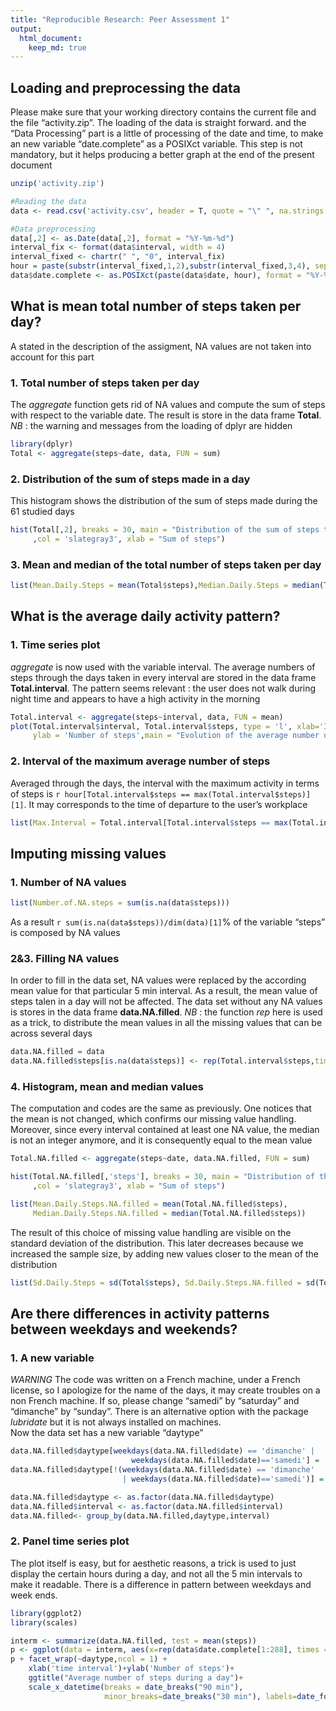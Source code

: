 ```yaml
---
title: "Reproducible Research: Peer Assessment 1"
output: 
  html_document:
    keep_md: true
---
```


## Loading and preprocessing the data
Please make sure that your working directory contains the current file and the file "activity.zip". The loading of the data is straight forward. and the "Data Processing" part is a little of processing of the date and time, to make an new variable "date.complete" as a POSIXct variable. This step is not mandatory, but it helps producing a better graph at the end of the present document

```r
unzip('activity.zip')

#Reading the data
data <- read.csv('activity.csv', header = T, quote = "\" ", na.strings = "NA")

#Data preprocessing
data[,2] <- as.Date(data[,2], format = "%Y-%m-%d")
interval_fix <- format(data$interval, width = 4)
interval_fixed <- chartr(" ", "0", interval_fix)
hour = paste(substr(interval_fixed,1,2),substr(interval_fixed,3,4), sep=":")
data$date.complete <- as.POSIXct(paste(data$date, hour), format = "%Y-%m-%d %H:%M")
```


## What is mean total number of steps taken per day?
A stated in the description of the assigment, NA values are not taken into account for this part

### 1. Total number of steps taken per day
The *aggregate* function gets rid of NA values and compute the sum of steps with respect to the variable date. The result is store in the data frame **Total**. *NB* : the warning and messages from the loading of dplyr are hidden
```r
library(dplyr)
Total <- aggregate(steps~date, data, FUN = sum)
```

### 2. Distribution of the sum of steps made in a day
This histogram shows the distribution of the sum of steps made during the 61 studied days
```r
hist(Total[,2], breaks = 30, main = "Distribution of the sum of steps taken in a day"
     ,col = 'slategray3', xlab = "Sum of steps")
```

### 3. Mean and median of the total number of steps taken per day
```r
list(Mean.Daily.Steps = mean(Total$steps),Median.Daily.Steps = median(Total$steps))
```

## What is the average daily activity pattern?

### 1. Time series plot
*aggregate* is now used with the variable interval. The average numbers of steps through the days taken in every interval are stored in the data frame **Total.interval**. The pattern seems relevant : the user does not walk during night time and appears to have a high activity in the morning
```r
Total.interval <- aggregate(steps~interval, data, FUN = mean) 
plot(Total.interval$interval, Total.interval$steps, type = 'l', xlab='Interval of the day',
     ylab = 'Number of steps',main = "Evolution of the average number of steps during a day time")
```

### 2. Interval of the maximum average number of steps
Averaged through the days, the interval with the maximum activity in terms of steps is `r hour[Total.interval$steps == max(Total.interval$steps)][1]`. It may corresponds to the time of departure to the user's workplace
```r
list(Max.Interval = Total.interval[Total.interval$steps == max(Total.interval$steps), 'interval'])
```

## Imputing missing values

### 1. Number of NA values
```r
list(Number.of.NA.steps = sum(is.na(data$steps)))
```
As a result `r sum(is.na(data$steps))/dim(data)[1]`% of the variable "steps" is composed by NA values

### 2&3. Filling NA values
In order to fill in the data set, NA values were replaced by the according mean value for that particular 5 min interval. As a result, the mean value of steps talen in a day will not be affected. The data set without any NA values is stores in the data frame **data.NA.filled**. *NB* : the function *rep* here is used as a trick, to distribute the mean values in all the missing values that can be across several days
```r
data.NA.filled = data
data.NA.filled$steps[is.na(data$steps)] <- rep(Total.interval$steps,times = 17568/288)[is.na(data$steps)]
```

### 4. Histogram, mean and median values
The computation and codes are the same as previously. One notices that the mean is not changed, which confirms our missing value handling. Moreover, since every interval contained at least one NA value, the median is not an integer anymore, and it is consequently equal to the mean value
```r
Total.NA.filled <- aggregate(steps~date, data.NA.filled, FUN = sum)

hist(Total.NA.filled[,'steps'], breaks = 30, main = "Distribution of the sum of steps taken in a day"
     ,col = 'slategray3', xlab = "Sum of steps")

list(Mean.Daily.Steps.NA.filled = mean(Total.NA.filled$steps),
     Median.Daily.Steps.NA.filled = median(Total.NA.filled$steps))
```

The result of this choice of missing value handling are visible on the standard deviation of the distribution. This later decreases because we increased the sample size, by adding new values closer to the mean of the distribution
```r
list(Sd.Daily.Steps = sd(Total$steps), Sd.Daily.Steps.NA.filled = sd(Total.NA.filled$steps))
```

## Are there differences in activity patterns between weekdays and weekends?

### 1. A new variable
*WARNING* The code was written on a French machine, under a French license, so I apologize for the name of the days, it may create troubles on a non French machine. If so, please change "samedi" by "saturday" and "dimanche" by "sunday". There is an alternative option with the package *lubridate* but it is not always installed on machines.  
Now the data set has a new variable "daytype"
```r
data.NA.filled$daytype[weekdays(data.NA.filled$date) == 'dimanche' | 
                           weekdays(data.NA.filled$date)=='samedi'] = 'week end' 
data.NA.filled$daytype[!(weekdays(data.NA.filled$date) == 'dimanche' 
                         | weekdays(data.NA.filled$date)=='samedi')] = 'week day' 

data.NA.filled$daytype <- as.factor(data.NA.filled$daytype)
data.NA.filled$interval <- as.factor(data.NA.filled$interval)
data.NA.filled<- group_by(data.NA.filled,daytype,interval)
```
### 2. Panel time series plot
The plot itself is easy, but for aesthetic reasons, a trick is used to just display the certain hours during a day, and not all the 5 min intervals to make it readable. There is a difference in pattern between weekdays and week ends.
```r
library(ggplot2)
library(scales)

interm <- summarize(data.NA.filled, test = mean(steps))
p <- ggplot(data = interm, aes(x=rep(data$date.complete[1:288], times = 2),y=test,group=1))+ geom_line()
p + facet_wrap(~daytype,ncol = 1) + 
    xlab('time interval')+ylab('Number of steps')+ 
    ggtitle("Average number of steps during a day")+
    scale_x_datetime(breaks = date_breaks("90 min"), 
                     minor_breaks=date_breaks("30 min"), labels=date_format("%H:%M"))

```

